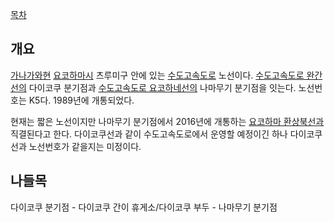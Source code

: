 {{{+1 首都高速道路 大黒線 }}}
[[목차]]
== 개요 ==
[[가나가와]]현 [[요코하마]]시 츠루미구 안에 있는 [[수도고속도로]] 노선이다. [[수도고속도로 완간선]]의 다이코쿠 분기점과 [[수도고속도로 요코하네선]]의 나마무기 분기점을 잇는다. 노선번호는 K5다. 1989년에 개통되었다.

현재는 짧은 노선이지만 나마무기 분기점에서 2016년에 개통하는 [[요코하마 환상북선]]과 직결된다고 한다. 다이코쿠선과 같이 수도고속도로에서 운영할 예정이긴 하나 다이코쿠선과 노선번호가 같을지는 미정이다.

== 나들목 ==
다이코쿠 분기점 - 다이코쿠 간이 휴게소/다이코쿠 부두 - 나마무기 분기점
